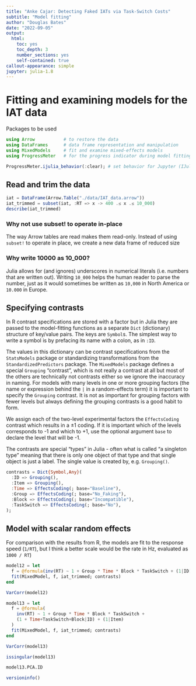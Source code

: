 ```yaml
---
title: "Anke Cajar: Detecting Faked IATs via Task-Switch Costs"
subtitle: "Model fitting"
author: "Douglas Bates"
date: "2022-09-05"
output: 
  html:
    toc: yes
    toc_depth: 3
    number_sections: yes
    self-contained: true
callout-appearance: simple
jupyter: julia-1.8
---
```


# Fitting and examining models for the IAT data

Packages to be used

```julia
using Arrow           # to restore the data
using DataFrames      # data frame representation and manipulation
using MixedModels     # fit and examine mixed-effects models
using ProgressMeter   # for the progress indicator during model fitting

ProgressMeter.ijulia_behavior(:clear); # set behavior for Jupyter (IJulia)
```

## Read and trim the data

```julia
iat = DataFrame(Arrow.Table("./data/IAT_data.arrow"))
iat_trimmed = subset(iat, :RT => x -> 400 .≤ x .≤ 10_000)
describe(iat_trimmed)
```

::: {.callout-note collapse="true"}
### Why not use subset! to operate in-place

The way Arrow tables are read makes them read-only.
Instead of using `subset!` to operate in place, we create a new data frame of reduced size
:::

::: {.callout-note collapse="true"}
### Why write 10000 as 10_000?

Julia allows for (and ignores) underscores in numerical literals (i.e. numbers that are written out).
Writing `10_000` helps the human reader to parse the number, just as it would sometimes be written as `10,000` in North America or `10.000` in Europe.
:::

## Specifying contrasts

In R contrast specifications are stored with a factor but in Julia they are passed to the model-fitting functions as a separate `Dict` (dictionary) structure of key/value pairs.
The keys are `Symbol`s.
The simplest way to write a symbol is by prefacing its name with a colon, as in `:ID`.

The values in this dictionary can be contrast specifications from the `StatsModels` package or standardizing transformations from the `StandardizedPredictors` package.
The `MixedModels` package defines a special `Grouping` "contrast", which is not really a contrast at all but most of the others are technically not contrasts either so we ignore the inaccuracy in naming.
For models with many levels in one or more grouping factors (the name or expression behind the `|` in a random-effects term) it is important to specify the `Grouping` contrast.
It is not as important for grouping factors with fewer levels but always defining the grouping contrasts is a good habit to form.

We assign each of the two-level experimental factors the `EffectsCoding` contrast which results in a $\pm 1$ coding.
If it is important which of the levels corresponds to -1 and which to +1, use the optional argument `base` to declare the level that will be -1.

The contrasts are special "types" in Julia - often what is called "a singleton type" meaning that there is only one object of that type and that single object is just a label.
The single value is created by, e.g. `Grouping()`.

```julia
contrasts = Dict{Symbol,Any}(
  :ID => Grouping(),
  :Item => Grouping(),
  :Time => EffectsCoding(; base="Baseline"),
  :Group => EffectsCoding(; base="No_Faking"),
  :Block => EffectsCoding(; base="Incompatible"),
  :TaskSwitch => EffectsCoding(; base="No"),
);
```

## Model with scalar random effects

For comparison with the results from R, the models are fit to the response speed (`1/RT`), but 
I think a better scale would be the rate in Hz, evaluated as `1000 / RT`)
```julia
model12 = let
  f = @formula(inv(RT) ~ 1 + Group * Time * Block * TaskSwitch + (1|ID) + (1|Item))
  fit(MixedModel, f, iat_trimmed; contrasts)
end
```

```julia
VarCorr(model12)
```


```julia
model13 = let
  f = @formula(
    inv(RT) ~ 1 + Group * Time * Block * TaskSwitch +
    (1 + Time+TaskSwitch+Block|ID) + (1|Item)
  )
  fit(MixedModel, f, iat_trimmed; contrasts)
end
```

```julia
VarCorr(model13)
```

```julia
issingular(model13)
```

```julia
model13.PCA.ID
```

```julia
versioninfo()
```
